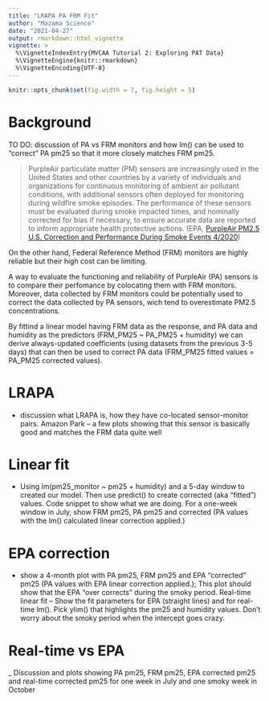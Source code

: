 ```yaml
---
title: "LRAPA PA FRM Fit"
author: "Mazama Science"
date: "2021-04-27"
output: rmarkdown::html_vignette
vignette: >
  %\VignetteIndexEntry{MVCAA Tutorial 2: Exploring PAT Data}
  %\VignetteEngine{knitr::rmarkdown}
  %\VignetteEncoding{UTF-8}
---
```


```r
knitr::opts_chunk$set(fig.width = 7, fig.height = 5)
```

# Background 
TO DO: discussion of PA vs FRM monitors and how lm() can be used to "correct" PA pm25 so that it more closely matches FRM pm25.
 
> PurpleAir particulate matter (PM) sensors are increasingly used in the United 
States and other countries by a variety of individuals and organizations for 
continuous monitoring of ambient air pollutant conditions, with additional 
sensors often deployed for monitoring during wildfire smoke episodes. 
The performance of these sensors must be evaluated during smoke impacted times, 
and nominally corrected for bias if necessary, to ensure accurate data are 
reported to inform appropriate health protective actions. (EPA, [PurpleAir 
PM2.5 U.S. Correction and Performance During Smoke Events 4/2020](https://cfpub.epa.gov/si/si_public_record_report.cfm?Lab=CEMM&dirEntryId=349513)) 

On the other hand, Federal Reference Method (FRM) monitors are highly reliable 
but their high cost can be limiting. 

A way to evaluate the functioning and reliability of PurpleAir (PA) sensors is 
to compare their perfomance by colocating them with FRM monitors. Moreover, 
data collected by FRM monitors could be potentially used to correct the data 
collected by PA sensors, wich tend to overestimate PM2.5 concentrations. 

By fittind a linear model having FRM data as the response, and PA data and humidity 
as the predictors (FRM_PM25 ~ PA_PM25 + humidity) we can derive always-updated 
coefficients (using datasets from the previous 3-5 days) that can then be used 
to correct PA data (FRM_PM25 fitted values = PA_PM25 corrected values).  

# LRAPA 
 - discussion what LRAPA is, how they have co-located sensor-monitor pairs.
 Amazon Park -- a few plots showing that this sensor is basically good and matches the FRM data quite well
 
# Linear fit 
- Using lm(pm25_monitor ~ pm25 + humidity) and a 5-day window to created our model. Then use predict() to create corrected (aka "fitted") values. Code snippet to show what we are doing. For a one-week window in July, show FRM pm25, PA pm25 and corrected (PA values with the lm() calculated linear correction applied.)

# EPA correction 
- show a 4-month plot with PA pm25, FRM pm25 and EPA "corrected" pm25 (PA values with EPA linear correction applied.); This plot should show that the EPA "over corrects" during the smoky period.
 Real-time linear fit -- Show the fit parameters for EPA (straight lines) and for real-time lm(). Pick ylim() that highlights the pm25 and humidity values. Don't worry about the smoky period when the intercept goes crazy.

# Real-time vs EPA 
_ Discussion and plots showing PA pm25, FRM pm25, EPA corrected pm25 and real-time corrected pm25 for one week in July and one smoky week in October
